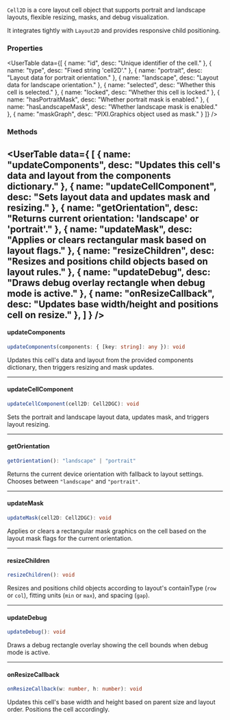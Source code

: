 
<SpecialHeader
  title="Cell2D"
  extendsClass="PIXI.Container"
  extendsClassLink="https://pixijs.download/release/docs/PIXI.Container.html"
  implementsClass="StudioObject2D"
  implementsClassLink="/studio-docs/2d/objects/studio-object-2d"
  usesComponent="cell2D component"
  usesComponentLink="/studio-docs/2d/components/cell-component"
/>

`Cell2D` is a core layout cell object that supports portrait and landscape layouts, flexible resizing, masks, and debug visualization.

It integrates tightly with `Layout2D` and provides responsive child positioning.

### Properties

<UserTable data={[
  { name: "id", desc: "Unique identifier of the cell." },
  { name: "type", desc: "Fixed string 'cell2D'." },
  { name: "portrait", desc: "Layout data for portrait orientation." },
  { name: "landscape", desc: "Layout data for landscape orientation." },
  { name: "selected", desc: "Whether this cell is selected." },
  { name: "locked", desc: "Whether this cell is locked." },
  { name: "hasPortraitMask", desc: "Whether portrait mask is enabled." },
  { name: "hasLandscapeMask", desc: "Whether landscape mask is enabled." },
  { name: "maskGraph", desc: "PIXI.Graphics object used as mask." }
]} />

### Methods
<UserTable data={
[
{ name: "updateComponents", desc: "Updates this cell's data and layout from the components dictionary." },
{ name: "updateCellComponent", desc: "Sets layout data and updates mask and resizing." },
{ name: "getOrientation", desc: "Returns current orientation: 'landscape' or 'portrait'." },
{ name: "updateMask", desc: "Applies or clears rectangular mask based on layout flags." },
{ name: "resizeChildren", desc: "Resizes and positions child objects based on layout rules." },
{ name: "updateDebug", desc: "Draws debug overlay rectangle when debug mode is active." },
{ name: "onResizeCallback", desc: "Updates base width/height and positions cell on resize." },
]
} />
---

#### updateComponents

```ts
updateComponents(components: { [key: string]: any }): void
````

Updates this cell's data and layout from the provided components dictionary, then triggers resizing and mask updates.

<InnerHeader title="Parameters" />
<UserTable data={[
  { name: "components", desc: "Dictionary of components." }
]} />

---

#### updateCellComponent

```ts
updateCellComponent(cell2D: Cell2DGC): void
```

Sets the portrait and landscape layout data, updates mask, and triggers layout resizing.

<InnerHeader title="Parameters" />
<UserTable data={[
  { name: "cell2D", desc: "The cell2D component data object containing layout properties." }
]} />

---

#### getOrientation

```ts
getOrientation(): "landscape" | "portrait"
```

Returns the current device orientation with fallback to layout settings. Chooses between `"landscape"` and `"portrait"`.

---

#### updateMask

```ts
updateMask(cell2D: Cell2DGC): void
```

Applies or clears a rectangular mask graphics on the cell based on the layout mask flags for the current orientation.

<InnerHeader title="Parameters" />
<UserTable data={[
  { name: "cell2D", desc: "The cell2D component data used to determine mask state." }
]} />

---

#### resizeChildren

```ts
resizeChildren(): void
```

Resizes and positions child objects according to layout's containType (`row` or `col`), fitting units (`min` or `max`), and spacing (`gap`).

---

#### updateDebug

```ts
updateDebug(): void
```

Draws a debug rectangle overlay showing the cell bounds when debug mode is active.

---

#### onResizeCallback

```ts
onResizeCallback(w: number, h: number): void
```

Updates this cell's base width and height based on parent size and layout order. Positions the cell accordingly.

<InnerHeader title="Parameters" />
<UserTable data={[
  { name: "w", desc: "New width of the parent or container." },
  { name: "h", desc: "New height of the parent or container." }
]} />
